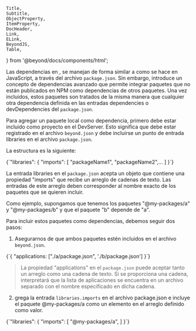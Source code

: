 	Title,
	Subtitle,
	ObjectProperty,
	ItemProperty,
	DocHeader,
	Link,
	ELink,
	BeyondJS,
	Table,
} from '@beyond/docs/components/html';

<DocHeader pretitle="Packages" title="Dependencias" />

Las dependencias en <BeyondJS />, se manejan de forma similar a como se hace en JavaScript, a través del archivo `package.json`.
Sin embargo, <BeyondJS /> introduce un concepto de dependencias avanzado que permite integrar paquetes que no están
publicados en NPM como dependencias de otros paquetes. Una vez incluidos, estos paquetes son tratados de la misma manera
que cualquier otra dependencia definida en las entradas dependencies o devDependencies del `package.json`.

Para agregar un paquete local como dependencia, primero debe estar incluido como proyecto en el DevServer. Esto significa que debe estar registrado en el archivo `beyond.json` y debe incluirse un punto de entrada libraries en el archivo `package.json`.

La estructura es la siguiente:

<CodeBox title="package.json">
	{`"libraries": {
    "imports": [
      "packageName1",
      "packageName2",...
    ]
}`}
</CodeBox>

La entrada libraries en el `package.json` acepta un objeto que contiene una propiedad "imports" que recibe un arreglo de cadenas de texto. Las entradas de este arreglo deben corresponder al nombre exacto de los paquetes que se quieren incluir.

Como ejemplo, supongamos que tenemos los paquetes "@my-packages/a" y "@my-packages/b" y que el paquete "b" depende de "a".

Para incluir estos paquetes como dependencias, debemos seguir dos pasos:

1. Asegurarnos de que ambos paquetes estén incluidos en el archivo `beyond.json`.

<CodeBox title="beyond.json">
	{`{
        "applications: ["./a/package.json", './b/package.json']
    }`}
</CodeBox>

> La propiedad "applications" en el `package.json` puede aceptar tanto un arreglo como una cadena de texto. Si se proporciona una cadena, <BeyondJS/> interpretará que la lista de aplicaciones se encuentra en un archivo separado con el nombre especificado en dicha cadena.

2. grega la entrada `libraries.imports` en el archivo package.json e incluye el paquete @my-packages/a como un elemento en el arreglo definido como valor.

<CodeBox title="b/`package.json`">
	{`"libraries": {
    "imports": [
      "@my-packages/a",
    ]
}`}
</CodeBox>
